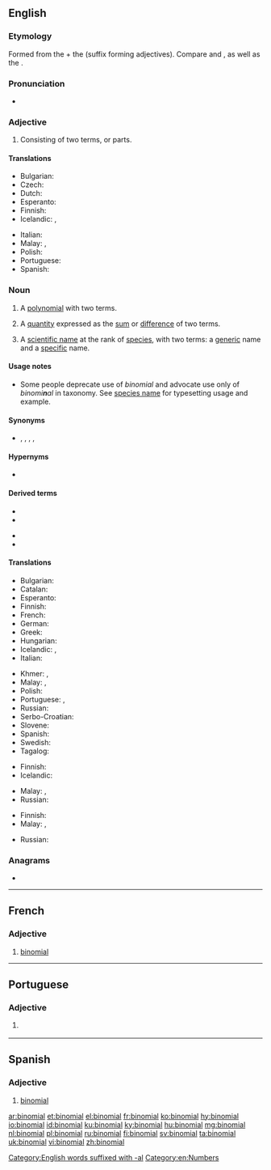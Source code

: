==English==
{{wikipedia|Binominal nomenclature}}

===Etymology===
Formed from the {{etyl|LL.|en}} {{m|la|binomius|binōmi(us)}} + the {{cog|en|-al}} (suffix forming adjectives). Compare {{m|en|binomy}} and {{m|en|binominal}}, as well as the {{cog|fr|binôme}}.

===Pronunciation===
* {{IPA|/baɪˈnoʊmiəl/|lang=en}}

===Adjective===
{{head|en|adjective}}

# Consisting of two terms, or parts.

====Translations====
{{trans-top|consisting of two parts}}
* Bulgarian: {{t|bg|двучленен}}
* Czech: {{t|cs|binomický}}
* Dutch: {{t|nl|tweeterm}}
* Esperanto: {{t|eo|binoma}}
* Finnish: {{t+|fi|kaksiosainen}}
* Icelandic: {{t|is|tvíliðu-}}, {{t|is|tvíliða}}
{{trans-mid}}
* Italian: {{t+|it|binomiale}}
* Malay: {{t|ms|sukudua}}, {{t|ms|binomial}}
* Polish: {{t|pl|dwumianowy|m}}
* Portuguese: {{t|pt|binomial}}
* Spanish: {{t|es|binomial}}
{{trans-bottom}}

===Noun===
{{enum|monomial|trinomial|polynomials by number of terms|lang=en}}
{{en-noun}}

# {{lb|en|algebra}} A [[polynomial]] with two terms.
# {{lb|en|algebra}} A [[quantity]] expressed as the [[sum]] or [[difference]] of two terms.
# {{lb|en|taxonomy}} A [[scientific name]] at the rank of [[species]], with two terms: a [[generic]] name and a [[specific]] name.

====Usage notes====
* Some people deprecate use of ''binomial'' and advocate use only of ''binomi'''n'''al'' in taxonomy. See [[species name]] for typesetting usage and example.

====Synonyms====
* {{sense|biology|taxonomy}} {{l|en|binomen}}, {{l|en|binomial name}}, {{l|en|binominal}}, {{l|en|binominal name}}, {{l|en|species name}}

====Hypernyms====
* {{sense|polynomial with two terms}} {{l|en|polynomial}}

====Derived terms====
{{der-top}}
* {{l|en|binomial coefficient}}
* {{l|en|binomial distribution}}
{{der-mid}}
* {{l|en|binomial nomenclature}}
* {{l|en|binomial theorem}}
{{der-bottom}}

====Translations====
{{trans-top|algebra: polynomial with two terms}}
* Bulgarian: {{t|bg|двучлен|m}}
* Catalan: {{t|ca|binomi|m}}
* Esperanto: {{t|eo|binomo}}
* Finnish: {{t+|fi|binomi}}
* French: {{t+|fr|binôme|m}}
* German: {{t+|de|Binom|n}}
* Greek: {{t|el|διώνυμο|m}}
* Hungarian: {{t|hu|binom}}
* Icelandic: {{t|is|tvíliða|f}}, {{t|is|tvíliða stærð|f}}
* Italian: {{t+|it|binomio|m}}
{{trans-mid}}
* Khmer: {{t|km|ទ្វិធា|tr=tvi’tʰie|sc=Khmr}}, {{t+|km|ទ្វេធា|tr=tveetʰie|sc=Khmr}}
* Malay: {{t|ms|sukudua}}, {{t|ms|binomial}}
* Polish: {{t+|pl|dwumian|m}}
* Portuguese: {{qualifier|Brazil}} {{t+|pt|binômio|m}}, {{t+|pt|binómio|m}}
* Russian: {{t+|ru|двучле́н|m}}
* Serbo-Croatian: {{t+|sh|binom|m}}
* Slovene: {{t|sl|binom|m}}
* Spanish: {{t+|es|binomio|m}}
* Swedish: {{t+|sv|binom}}
* Tagalog: {{t|tl|duhakay}}
{{trans-bottom}}

{{trans-top|algebra: quantity expressed as sum of two terms}}
* Finnish: {{t+|fi|binomi}}
* Icelandic: {{t|is|tvíliða|f}}
{{trans-mid}}
* Malay: {{t|ms|sukudua}}, {{t|ms|binomial}}
* Russian: {{t+|ru|двучле́н|m}}
{{trans-bottom}}

{{trans-top|scientific name}}
* Finnish: {{t+|fi|tieteellinen nimi}}
* Malay: {{t|ms|sukudua}}, {{t|ms|binomial}}
{{trans-mid}}
* Russian: {{t+|ru|бино́м|m}}
{{trans-bottom}}

===Anagrams===
* {{l|en|Mobilian}}

[[Category:English words suffixed with -al]]
[[Category:en:Numbers]]

----

==French==

===Adjective===
{{fr-adj|mp=binomiaux}}

# [[#English|binomial]]

----

==Portuguese==

===Adjective===
{{pt-adj|binomia|l}}

# {{l|en|binomial}} {{gloss|consisting of two parts}}

----

==Spanish==

===Adjective===
{{es-adj|pl=binomiales}}

# [[#English|binomial]]

[[ar:binomial]]
[[et:binomial]]
[[el:binomial]]
[[fr:binomial]]
[[ko:binomial]]
[[hy:binomial]]
[[io:binomial]]
[[id:binomial]]
[[ku:binomial]]
[[ky:binomial]]
[[hu:binomial]]
[[mg:binomial]]
[[nl:binomial]]
[[pl:binomial]]
[[ru:binomial]]
[[fi:binomial]]
[[sv:binomial]]
[[ta:binomial]]
[[uk:binomial]]
[[vi:binomial]]
[[zh:binomial]]